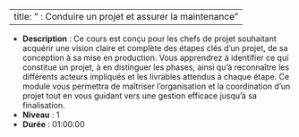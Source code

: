 
---
title: " : Conduire un projet et assurer la maintenance"
---


- **Description** : Ce cours est conçu pour les chefs de projet souhaitant acquérir une vision claire et complète des étapes clés d’un projet, de sa conception à sa mise en production. Vous apprendrez à identifier ce qui constitue un projet, à en distinguer les phases, ainsi qu’à reconnaître les différents acteurs impliqués et les livrables attendus à chaque étape. Ce module vous permettra de maîtriser l’organisation et la coordination d’un projet tout en vous guidant vers une gestion efficace jusqu’à sa finalisation.
- **Niveau** : 1
- **Durée** : 01:00:00
